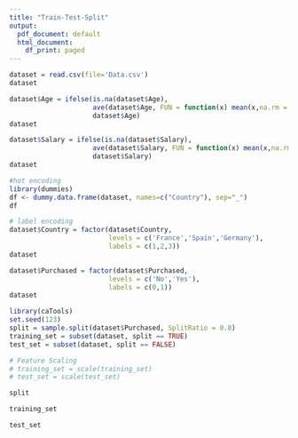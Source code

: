 ---
title: "Train-Test-Split"
output:
  pdf_document: default
  html_document:
    df_print: paged
---


```{r}
dataset = read.csv(file='Data.csv')
dataset
```
```{r}
dataset$Age = ifelse(is.na(dataset$Age),
                     ave(dataset$Age, FUN = function(x) mean(x,na.rm = TRUE)),
                     dataset$Age)
dataset
```
```{r}
dataset$Salary = ifelse(is.na(dataset$Salary),
                     ave(dataset$Salary, FUN = function(x) mean(x,na.rm= TRUE)),
                     dataset$Salary)
dataset
```


```{r}
#hot encoding
library(dummies)
df <- dummy.data.frame(dataset, names=c("Country"), sep="_")
df
```




```{r}
# label encoding
dataset$Country = factor(dataset$Country,
                         levels = c('France','Spain','Germany'),
                         labels = c(1,2,3))
dataset
```


```{r}
dataset$Purchased = factor(dataset$Purchased,
                         levels = c('No','Yes'),
                         labels = c(0,1))
dataset
```


```{r}
library(caTools)
set.seed(123)
split = sample.split(dataset$Purchased, SplitRatio = 0.8)
training_set = subset(dataset, split == TRUE)
test_set = subset(dataset, split == FALSE)

# Feature Scaling
# training_set = scale(training_set)
# test_set = scale(test_set)

```
```{r}
split
```



```{r}
training_set
```

```{r}
test_set
```















